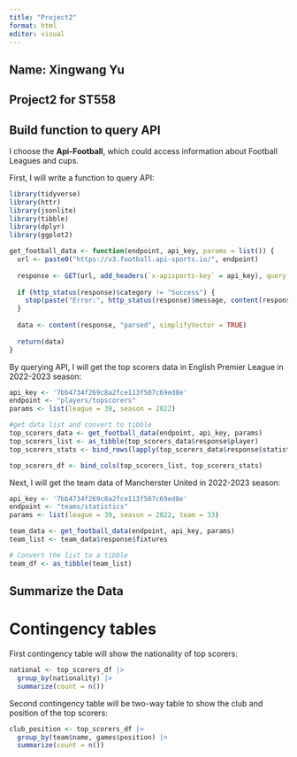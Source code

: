 ```yaml
---
title: "Project2"
format: html
editor: visual
---
```


## Name: Xingwang Yu

## Project2 for ST558

## Build function to query API

I choose the **Api-Football**, which could access information about Football Leagues and cups.

First, I will write a function to query API:

```r
library(tidyverse)
library(httr)
library(jsonlite)
library(tibble)
library(dplyr)
library(ggplot2)
```


```r
get_football_data <- function(endpoint, api_key, params = list()) {
  url <- paste0("https://v3.football.api-sports.io/", endpoint)
  
  response <- GET(url, add_headers(`x-apisports-key` = api_key), query = params)
  
  if (http_status(response)$category != "Success") {
    stop(paste("Error:", http_status(response)$message, content(response, "text")))
  }
  
  data <- content(response, "parsed", simplifyVector = TRUE)
  
  return(data)
}
```

By querying API, I will get the top scorers data in English Premier League in 2022-2023 season:

```r
api_key <- '7bb4734f269c8a2fce113f507c69ed8e'
endpoint <- "players/topscorers"
params <- list(league = 39, season = 2022)

#get data list and convert to tibble
top_scorers_data <- get_football_data(endpoint, api_key, params)
top_scorers_list <- as_tibble(top_scorers_data$response$player)
top_scorers_stats <- bind_rows(lapply(top_scorers_data$response$statistics, as_tibble, .name_repair="unique"))

top_scorers_df <- bind_cols(top_scorers_list, top_scorers_stats)
```

Next, I will get the team data of Mancherster United in 2022-2023 season:
```r
api_key <- '7bb4734f269c8a2fce113f507c69ed8e'
endpoint <- "teams/statistics"
params <- list(league = 39, season = 2022, team = 33)

team_data <- get_football_data(endpoint, api_key, params)
team_list <- team_data$response$fixtures

# Convert the list to a tibble
team_df <- as_tibble(team_list)
```


## Summarize the Data

# Contingency tables

First contingency table will show the nationality of top scorers:
```r
national <- top_scorers_df |>
  group_by(nationality) |>
  summarize(count = n())
```

Second contingency table will be two-way table to show the club and position of the top scorers:
```r
club_position <- top_scorers_df |>
  group_by(team$name, games$position) |>
  summarize(count = n())
```


```r
```

```r
```

```r
```
